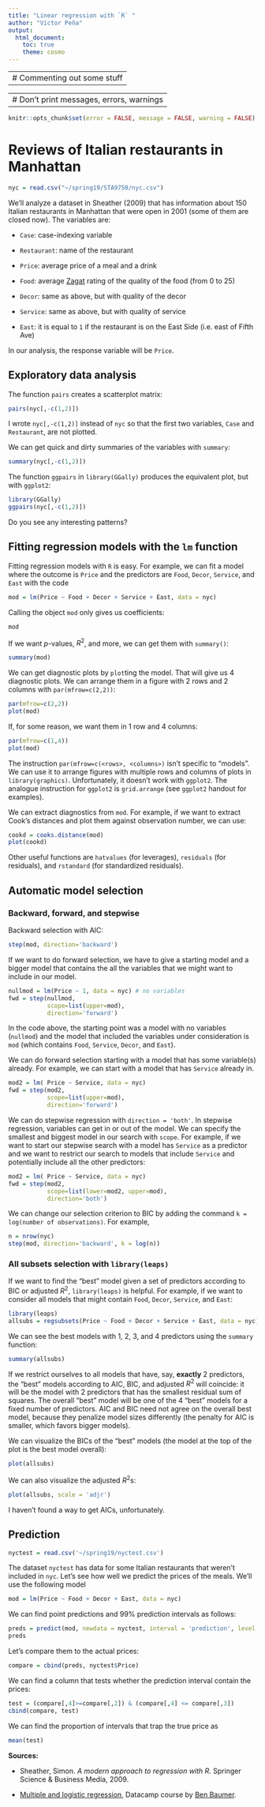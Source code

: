 ```yaml
---
title: "Linear regression with `R` "
author: "Víctor Peña"
output:
  html_document:
    toc: true
    theme: cosmo
---
```




---
# Commenting out some stuff
---

---
# Don't print messages, errors, warnings
---
```r
knitr::opts_chunk$set(error = FALSE, message = FALSE, warning = FALSE)
```

# Reviews of Italian restaurants in Manhattan


```r
nyc = read.csv("~/spring19/STA9750/nyc.csv")
```

We'll analyze a dataset in Sheather (2009) that has information about 150 Italian restaurants in Manhattan that were open in 2001 (some of them are closed now). The variables are:

* `Case`: case-indexing variable 

* `Restaurant`: name of the restaurant

* `Price`: average price of a meal and a drink 

* `Food`: average [Zagat](http://www.zagat.com) rating of the quality of the food (from 0 to 25)

* `Decor`: same as above, but with quality of the decor 

* `Service`: same as above, but with quality of service

* `East`: it is equal to `1` if the restaurant is on the East Side (i.e. east of Fifth Ave)

In our analysis, the response variable will be `Price`. 

## Exploratory data analysis

The function `pairs` creates a scatterplot matrix:

```r
pairs(nyc[,-c(1,2)])
```

I wrote `nyc[,-c(1,2)]` instead of `nyc` so that the first two variables, `Case` and `Restaurant`, are not plotted.

We can get quick and dirty summaries of the variables with `summary`:

```r
summary(nyc[,-c(1,2)])
```

The function `ggpairs` in `library(GGally)` produces the equivalent plot, but with `ggplot2`:

```r
library(GGally)
ggpairs(nyc[,-c(1,2)])
```

Do you see any interesting patterns?

## Fitting regression models with the `lm` function

Fitting regression models with `R` is easy. For example, we can fit a model where the outcome is `Price` and the predictors are `Food`, `Decor`, `Service`, and `East` with the code

```r
mod = lm(Price ~ Food + Decor + Service + East, data = nyc)
```

Calling the object `mod` only gives us coefficients:

```r
mod
```

If we want $p$-values, $R^2$, and more, we can get them with `summary()`:

```r
summary(mod)
```

We can get diagnostic plots by `plot`ting the model. That will give us 4 diagnostic plots. We can arrange them in a figure with 2 rows and 2 columns with `par(mfrow=c(2,2))`:

```r
par(mfrow=c(2,2))
plot(mod)
```

If, for some reason, we want them in 1 row and 4 columns:

```r
par(mfrow=c(1,4))
plot(mod)
```

The instruction `par(mfrow=c(<rows>, <columns>)` isn't specific to "models". We can use it to arrange figures with multiple rows and columns of plots in `library(graphics)`. Unfortunately, it doesn't work with `ggplot2`. The analogue instruction for `ggplot2` is `grid.arrange` (see `ggplot2` handout for examples).

We can extract diagnostics from `mod`. For example, if we want to extract Cook's distances and plot them against observation number, we can use:

```r
cookd = cooks.distance(mod)
plot(cookd)
```

Other useful functions are `hatvalues` (for leverages), `residuals` (for residuals), and `rstandard` (for standardized residuals).

## Automatic model selection

### Backward, forward, and stepwise

Backward selection with AIC:
```r
step(mod, direction='backward')
```

If we want to do forward selection, we have to give a starting model and a bigger model that contains the all the variables that we might want to include in our model.

```r
nullmod = lm(Price ~ 1, data = nyc) # no variables
fwd = step(nullmod, 
           scope=list(upper=mod), 
           direction='forward')
```

In the code above, the starting point was a model with no variables (`nullmod`) and the model that included the variables under consideration is `mod` (which contains `Food`, `Service`, `Decor`, and `East`).

We can do forward selection starting with a model that has some variable(s) already. For example, we can start with a model that has `Service` already in.
```r
mod2 = lm( Price ~ Service, data = nyc)
fwd = step(mod2, 
           scope=list(upper=mod), 
           direction='forward')
```

We can do stepwise regression with `direction = 'both'`. In stepwise regression, variables can get in or out of the model. We can specify the smallest and biggest model in our search with `scope`. For example, if we want to start our stepwise search with a model has `Service` as a predictor and we want to restrict our search to models that include `Service` and potentially include all the other predictors:

```r
mod2 = lm( Price ~ Service, data = nyc)
fwd = step(mod2, 
           scope=list(lower=mod2, upper=mod), 
           direction='both')
```

We can change our selection criterion to BIC by adding the command `k = log(number of observations)`. For example,

```r
n = nrow(nyc) 
step(mod, direction='backward', k = log(n))
```

### All subsets selection with `library(leaps)`

If we want to find the "best" model given a set of predictors according to BIC or adjusted $R^2$, `library(leaps)` is helpful. For example, if we want to consider all models that might contain `Food`, `Decor`, `Service`, and `East`:

```r
library(leaps)
allsubs = regsubsets(Price ~ Food + Decor + Service + East, data = nyc)
```

We can see the best models with 1, 2, 3, and 4 predictors using the `summary` function:
```r
summary(allsubs)
```
If we restrict ourselves to all models that have, say, **exactly** 2 predictors, the "best" models according to AIC, BIC, and adjusted $R^2$ will coincide: it will be the model with 2 predictors that has the smallest residual sum of squares. The overall "best" model will be one of the 4 "best" models for a fixed number of predictors. AIC and BIC need not agree on the overall best model, because they penalize model sizes differently (the penalty for AIC is smaller, which favors bigger models). 

We can visualize the BICs of the "best" models (the model at the top of the plot is the best model overall):

```r
plot(allsubs)
```

We can also visualize the adjusted $R^2$s:

```r
plot(allsubs, scale = 'adjr')
```

I haven't found a way to get AICs, unfortunately. 

## Prediction

```r
nyctest = read.csv('~/spring19/nyctest.csv')
```


The dataset `nyctest` has data for some Italian restaurants that weren't included in `nyc`. Let's see how well we predict the prices of the meals. We'll use the following model

```r
mod = lm(Price ~ Food + Decor + East, data = nyc)
```

We can find point predictions and 99\% prediction intervals as follows:

```r
preds = predict(mod, newdata = nyctest, interval = 'prediction', level = 0.99)
preds
```

Let's compare them to the actual prices:

```r
compare = cbind(preds, nyctest$Price)
```

We can find a column that tests whether the prediction interval contain the prices:

```r
test = (compare[,4]>=compare[,2]) & (compare[,4] <= compare[,3])
cbind(compare, test)
```

We can find the proportion of intervals that trap the true price as

```r
mean(test)
```

**Sources:**

* Sheather, Simon. *A modern approach to regression with R.* Springer Science & Business Media, 2009.

* [Multiple and logistic regression](https://www.datacamp.com/courses/multiple-and-logistic-regression), Datacamp course by [Ben Baumer](http://www.science.smith.edu/~bbaumer/w/). 


